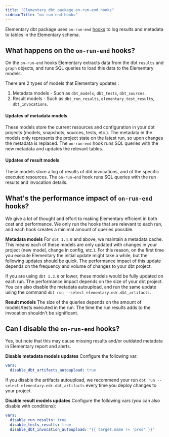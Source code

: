 ```yaml
---
title: "Elementary dbt package on-run-end hooks"
sidebarTitle: "on-run-end hooks"
---
```


Elementary dbt package uses `on-run-end` [hooks](https://docs.getdbt.com/reference/project-configs/on-run-start-on-run-end) to log results and metadata to tables in the Elementary schema.

## What happens on the `on-run-end` hooks?

On the `on-run-end` hooks Elementary extracts data from the dbt `results` and `graph` objects, and runs SQL queries to load this data to the Elementary models.  

There are 2 types of models that Elementary updates :

1. Metadata models - Such as `dbt_models`, `dbt_tests`, `dbt_sources`.
2. Result models - Such as `dbt_run_results`, `elementary_test_results`, `dbt_invocations`.

#### Updates of metadata models

These models store the current resources and configuration in your dbt projects (models, snapshots, sources, tests, etc.).
The metadata in the models only represents the project state on the latest run, so upon changes the metadata is replaced.
The `on-run-end` hook runs SQL queries with the new metadata and updates the relevant tables.

#### Updates of result models
These models store a log of results of dbt invocations, and of the specific executed resources.
The `on-run-end` hook runs SQL queries with the run results and invocation details. 


## What's the performance impact of `on-run-end` hooks?

We give a lot of thought and effort to making Elementary efficient in both cost and performance.
We only run the hooks that are relevant to each run, and each hook creates a minimal amount of queries possible.

**Metadata models**
For `dbt 1.4.0` and above, we maintain a metadata cache. 
This means each of these models are only updated with changes in your project (new model, change in config, etc.).
For this reason, on the first time you execute Elementary the initial update might take a while, but the following updates should be quick.
The performance impact of this update depends on the frequency and volume of changes to your dbt project.

If you are using `dbt 1.3.0` or lower, these models would be fully updated on each run.
The performance impact depends on the size of your dbt project.
You can also disable the metadata autoupload, and run the same update using the command `dbt run --select elementary.edr.dbt_artifacts`.  

**Result models**
The size of the queries depends on the amount of models/tests executed in the run. 
The time the run results adds to the invocation shouldn't be significant.


## Can I disable the `on-run-end` hooks?

Yes, but note that this may cause missing results and/or outdated metadata in Elementary report and alerts. 

**Disable metadata models updates**
Configure the following var:
```yaml dbt_project.yml
vars:
  disable_dbt_artifacts_autoupload: true 
```
If you disable the artifacts autoupload, we recommend your run `dbt run --select elementary.edr.dbt_artifacts` every time you deploy changes to your project. 

**Disable result models updates**
Configure the following vars (you can also disable with conditions):
```yaml dbt_project.yml
vars:
  disable_run_results: true
  disable_tests_results: true
  disable_dbt_invocation_autoupload: "{{ target.name != 'prod' }}"
```
